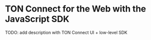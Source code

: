 # TON Connect for the Web with the JavaScript SDK

TODO: add description with TON Connect UI + low-level SDK